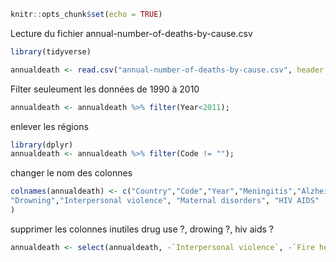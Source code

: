 
```r
knitr::opts_chunk$set(echo = TRUE)
```

Lecture du fichier annual-number-of-deaths-by-cause.csv
```r
library(tidyverse)

annualdeath <- read.csv("annual-number-of-deaths-by-cause.csv", header = TRUE)

```
Filter seuleument les données de 1990 à 2010

```r
annualdeath <- annualdeath %>% filter(Year<2011);

```
enlever les régions
```r
library(dplyr)
annualdeath <- annualdeath %>% filter(Code != "");

```
changer le nom des colonnes
```r
colnames(annualdeath) <- c("Country","Code","Year","Meningitis","Alzheimers disease","Parkinsons disease","Nutritional deficiencies","Malaria",
"Drowning","Interpersonal violence", "Maternal disorders", "HIV AIDS" , "Drug use disorders", "Tuberculosis", "Cardiovascular diseases", "Lower respiratory infections", "Neonatal disorders","Alcohol use disorders", "Self harm", "Exposure to forces of nature", "Diarrheal diseases", "Environmental heat and cold exposure", "Neoplasms", "Conflict and terrorism", "Diabetes mellitus", "Chronic kidney disease", "Poisonings", "Protein energy malnutrition", "Road injuries", "Chronic respiratory diseases", "Cirrhosis and other chronic liver diseases", "Digestive diseases","Fire heat and hot substances","Acute hepatitis", "Measles"
)
```
supprimer les colonnes inutiles
drug use ?, drowing ?, hiv aids ?
```r

annualdeath <- select(annualdeath, -`Interpersonal violence`, -`Fire heat and hot substances`, -`Road injuries`, -`Conflict and terrorism`, -`Exposure to forces of nature`, -`Self harm` )

```